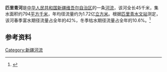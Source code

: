 '''匹里青河'''是[[中华人民共和国|中华人民共和国]][[新疆维吾尔自治区|新疆维吾尔自治区]]的一条[[河流|河流]]，该河全长45千米，集水面积约794[[平方千米|平方千米]]，年均径流量约为1.72亿[[立方米|立方米]]。根据[[匹里青水文站|匹里青水文站]]测定，该河春季富水期径流量占全年的42%，冬季枯水期径流量占全年的10.6%。<ref>{{cite book|author=马秀峰等|title=《西北内陆河区水旱灾害》|year=1999|publisher=黄河水利出版社|location=郑州|isbn=7-80621-267-1}}</ref>

== 参考资料 ==
{{reflist}}

{{新疆小作品}}
[[Category:新疆河流|Category:新疆河流]]